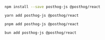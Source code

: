 <MultiLanguage>

```bash file=npm
npm install --save posthog-js @posthog/react
```

```bash file=Yarn
yarn add posthog-js @posthog/react
```

```bash file=pnpm
pnpm add posthog-js @posthog/react
```

```bash file=Bun
bun add posthog-js @posthog/react
```

</MultiLanguage>
